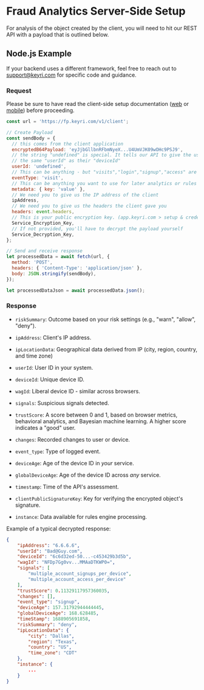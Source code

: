 # Fraud Analytics Server-Side Setup

For analysis of the object created by the client, you will need to hit our REST
API with a payload that is outlined below.

## Node.js Example

If your backend uses a different framework, feel free to reach out to
support@keyri.com for specific code and guidance.

### Request

Please be sure to have read the client-side setup documentation
([web](/fraud-prevention/web-fingerprinting) or
[mobile](/fraud-prevention/mobile-fingerprinting)) before proceeding.

```javascript copy
const url = 'https://fp.keyri.com/v1/client';

// Create Payload
const sendBody = {
  // this comes from the client application
  encryptedB64Payload: 'eyJjbGllbnRFbmNyeX...U4UmVJK09wOHc9PSJ9',
  // the string "undefined" is special. It tells our API to give the user
  // the same "userId" as their "deviceId"
  userId: 'undefined',
  // This can be anything - but "visits","login","signup","access" are common.
  eventType: 'visit',
  // This can be anything you want to use for later analytics or rules
  metadata: { key: 'value' },
  // We need you to give us the IP address of the client
  ipAddress,
  // We need you to give us the headers the client gave you
  headers: event.headers,
  // This is your public encryption key. (app.keyri.com > setup & credentials > Service Encryption Key)
  Service_Encryption_Key,
  // If not provided, you'll have to decrypt the payload yourself
  Service_Decryption_Key,
};

// Send and receive response
let processedData = await fetch(url, {
  method: 'POST',
  headers: { 'Content-Type': 'application/json' },
  body: JSON.stringify(sendBody),
});

let processedDataJson = await processedData.json();
```

### Response

- `riskSummary`: Outcome based on your risk settings (e.g., "warn", "allow",
  "deny").

- `ipAddress`: Client's IP address.

- `ipLocationData`: Geographical data derived from IP (city, region, country,
  and time zone)

- `userId`: User ID in your system.

- `deviceId`: Unique device ID.

- `wagId`: Liberal device ID - similar across browsers.

- `signals`: Suspicious signals detected.

- `trustScore`: A score between 0 and 1, based on browser metrics, behavioral
  analytics, and Bayesian machine learning. A higher score indicates a "good"
  user.

- `changes`: Recorded changes to user or device.

- `event_type`: Type of logged event.

- `deviceAge`: Age of the device ID in _your_ service.

- `globalDeviceAge`: Age of the device ID across _any_ service.

- `timestamp`: Time of the API's assessment.

- `clientPublicSignatureKey`: Key for verifying the encrypted object's
  signature.

- `instance`: Data available for rules engine processing.

Example of a typical decrypted response:

```json
{
    "ipAddress": "6.6.6.6",
    "userId": "Bad@Guy.com",
    "deviceId": "6c6d32ed-50...-c453429b3d5b",
    "wagId": "NFDp7Gg0vv...MMAaDTKWP0=",
    "signals": [
        "multiple_account_signups_per_device",
        "multiple_account_access_per_device"
    ],
    "trustScore": 0.11329117957360035,
    "changes": [],
    "event_type": "signup",
    "deviceAge": 157.31792944444445,
    "globalDeviceAge": 168.628485,
    "timeStamp": 1688905691858,
    "riskSummary": "deny",
    "ipLocationData": {
        "city": "Dallas",
        "region": "Texas",
        "country": "US",
        "time_zone": "CDT"
    },
    "instance": {
        ...
    }
}
```
